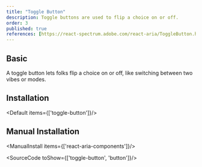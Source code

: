 ```yaml
---
title: "Toggle Button"
description: Toggle buttons are used to flip a choice on or off.
order: 3
published: true
references: [https://react-spectrum.adobe.com/react-aria/ToggleButton.html#props]
---
```



## Basic

A toggle button lets folks flip a choice on or off, like switching between two vibes or modes.
<How toUse="buttons/toggle-button-demo" />

## Installation
<Default items={['toggle-button']}/>


## Manual Installation
<ManualInstall items={['react-aria-components']}/>

<SourceCode toShow={['toggle-button', 'button']}/>
